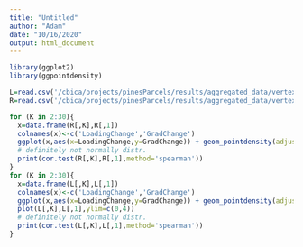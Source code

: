 ```yaml
---
title: "Untitled"
author: "Adam"
date: "10/16/2020"
output: html_document
---
```


```r
library(ggplot2)
library(ggpointdensity)

L=read.csv('/cbica/projects/pinesParcels/results/aggregated_data/vertexWiseChange_LH.csv')
R=read.csv('/cbica/projects/pinesParcels/results/aggregated_data/vertexWiseChange_RH.csv')

for (K in 2:30){
  x=data.frame(R[,K],R[,1])
  colnames(x)<-c('LoadingChange','GradChange')
  ggplot(x,aes(x=LoadingChange,y=GradChange)) + geom_pointdensity(adjust=.001) + scale_color_viridis_c()
  # definitely not normally distr.
  print(cor.test(R[,K],R[,1],method='spearman'))
}
for (K in 2:30){
  x=data.frame(L[,K],L[,1])
  colnames(x)<-c('LoadingChange','GradChange')
  ggplot(x,aes(x=LoadingChange,y=GradChange)) + geom_pointdensity(adjust=.001) + scale_color_viridis_c()
  plot(L[,K],L[,1],ylim=c(0,4))
  # definitely not normally distr.
  print(cor.test(L[,K],L[,1],method='spearman'))
}
```